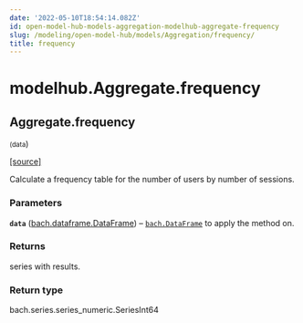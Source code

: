 ```yaml
---
date: '2022-05-10T18:54:14.082Z'
id: open-model-hub-models-aggregation-modelhub-aggregate-frequency
slug: /modeling/open-model-hub/models/Aggregation/frequency/
title: frequency
---
```


# modelhub.Aggregate.frequency

<div className="method">

## <span className="additional-name">Aggregate.</span><span className="name">frequency</span>

<small className="parameter-list">(<span className="parameter" id="data">data</span></small>)


&#8203;<span className="view-source">[[source]](https://github.com/objectiv/objectiv-analytics/blob/main/modelhub/modelhub/aggregate.py)</span>

<div className="content">

Calculate a frequency table for the number of users by number of sessions.


### Parameters

**`data`** ([bach.dataframe.DataFrame](/modeling/bach/api-reference/DataFrame/index.mdx)) – [`bach.DataFrame`](/modeling/bach/api-reference/DataFrame/index.mdx) to apply the method on.



### Returns

series with results.



### Return type

bach.series.series_numeric.SeriesInt64



</div>


</div>
